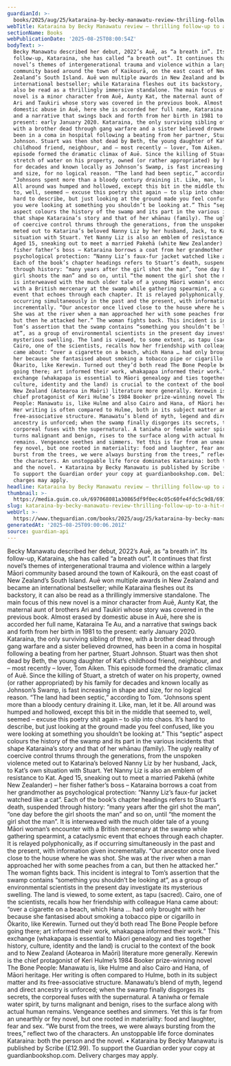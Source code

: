 ```yaml
---
guardianId: >-
  books/2025/aug/25/kataraina-by-becky-manawatu-review-thrilling-follow-up-to-a-hit-maori-novel
webTitle: Kataraina by Becky Manawatu review – thrilling follow-up to a hit Māori novel
sectionName: Books
webPublicationDate: '2025-08-25T08:00:54Z'
bodyText: >-
  Becky Manawatu described her debut, 2022’s Auē, as “a breath in”. Its
  follow-up, Kataraina, she has called “a breath out”. It continues that first
  novel’s themes of intergenerational trauma and violence within a largely Māori
  community based around the town of Kaikourā, on the east coast of New
  Zealand’s South Island. Auē won multiple awards in New Zealand and became an
  international bestseller; while Kataraina fleshes out its backstory, it can
  also be read as a thrillingly immersive standalone. The main focus of this new
  novel is a minor character from Auē, Aunty Kat, the maternal aunt of brothers
  Ari and Taukiri whose story was covered in the previous book. Almost erased by
  domestic abuse in Auē, here she is accorded her full name, Kataraina Te Au,
  and a narrative that swings back and forth from her birth in 1981 to the
  present: early January 2020. Kataraina, the only surviving sibling of three,
  with a brother dead through gang warfare and a sister believed drowned, has
  been in a coma in hospital following a beating from her partner, Stuart
  Johnson. Stuart was then shot dead by Beth, the young daughter of Kat’s
  childhood friend, neighbour, and – most recently – lover, Tom Aiken. This
  episode formed the dramatic climax of Auē. Since the killing of Stuart, a
  stretch of water on his property, owned (or rather appropriated) by his family
  for decades and known locally as Johnson’s Swamp, is fast increasing in shape
  and size, for no logical reason. “The land had been septic,” according to Tom.
  “Johnsons spent more than a bloody century draining it. Like, man, let it be.
  All around was humped and hollowed, except this bit in the middle that seemed
  to, well, seemed – excuse this poetry shit again – to slip into chaos. It’s
  hard to describe, but just looking at the ground made you feel confused, like
  you were looking at something you shouldn’t be looking at.” This “septic”
  aspect colours the history of the swamp and its part in the various incidents
  that shape Kataraina’s story and that of her whānau (family). The ugly reality
  of coercive control thrums through the generations, from the unspoken violence
  meted out to Katarina’s beloved Nanny Liz by her husband, Jack, to Kat’s own
  situation with Stuart. Yet Nanny Liz is also an emblem of resistance to Kat.
  Aged 15, sneaking out to meet a married Pakehā (white New Zealander) – her
  fisher father’s boss – Kataraina borrows a coat from her grandmother as
  psychological protection: “Nanny Liz’s faux-fur jacket watched like a cat”.
  Each of the book’s chapter headings refers to Stuart’s death, suspended
  through history: “many years after the girl shot the man”, “one day before the
  girl shoots the man” and so on, until “the moment the girl shot the man”. It
  is interweaved with the much older tale of a young Māori woman’s encounter
  with a British mercenary at the swamp while gathering spearmint, a cataclysmic
  event that echoes through each chapter. It is relayed polyphonically, as if
  occurring simultaneously in the past and the present, with information given
  incrementally. “Our ancestor once lived close to the house where he was shot.
  She was at the river when a man approached her with some peaches from a can,
  but then he attacked her.” The woman fights back. This incident is integral to
  Tom’s assertion that the swamp contains “something you shouldn’t be looking
  at”, as a group of environmental scientists in the present day investigate its
  mysterious swelling. The land is viewed, to some extent, as tapu (sacred).
  Cairo, one of the scientists, recalls how her friendship with colleague Hana
  came about: “over a cigarette on a beach, which Hana … had only brought with
  her because she fantasised about smoking a tobacco pipe or cigarillo in
  Ōkarito, like Kerewin. Turned out they’d both read The Bone People before
  going there; art informed their work, whakapapa informed their work.” This
  exchange (whakapapa is essential to Māori genealogy and ties together history,
  culture, identity and the land) is crucial to the context of the book and to
  New Zealand (Aotearoa in Maōri) literature more generally. Kerewin is the
  chief protagonist of Keri Hulme’s 1984 Booker prize-winning novel The Bone
  People: Manawatu is, like Hulme and also Cairo and Hana, of Māori heritage.
  Her writing is often compared to Hulme, both in its subject matter and its
  free-associative structure. Manawatu’s blend of myth, legend and direct
  ancestry is unforced; when the swamp finally disgorges its secrets, the
  corporeal fuses with the supernatural. A taniwha or female water spirit, by
  turns malignant and benign, rises to the surface along with actual human
  remains. Vengeance seethes and simmers. Yet this is far from an unearthly or
  fey novel, but one rooted in materiality: food and laughter, fear and sex. “We
  burst from the trees, we were always bursting from the trees,” reflect two of
  the characters. An unstoppable life force dominates Kataraina: both the person
  and the novel. • Kataraina by Becky Manawatu is published by Scribe (£12.99).
  To support the Guardian order your copy at guardianbookshop.com. Delivery
  charges may apply.
headline: Kataraina by Becky Manawatu review – thrilling follow-up to a hit Māori novel
thumbnail: >-
  https://media.guim.co.uk/697068081a30865df9f0ec4c05c60fe4fdc5c9d8/691_15_3533_2827/500.jpg
slug: kataraina-by-becky-manawatu-review-thrilling-follow-up-to-a-hit-maori-novel
webUrl: >-
  https://www.theguardian.com/books/2025/aug/25/kataraina-by-becky-manawatu-review-thrilling-follow-up-to-a-hit-maori-novel
generatedAt: '2025-08-25T09:00:06.201Z'
source: guardian-api
---
```

Becky Manawatu described her debut, 2022’s Auē, as “a breath in”. Its follow-up, Kataraina, she has called “a breath out”. It continues that first novel’s themes of intergenerational trauma and violence within a largely Māori community based around the town of Kaikourā, on the east coast of New Zealand’s South Island. Auē won multiple awards in New Zealand and became an international bestseller; while Kataraina fleshes out its backstory, it can also be read as a thrillingly immersive standalone. The main focus of this new novel is a minor character from Auē, Aunty Kat, the maternal aunt of brothers Ari and Taukiri whose story was covered in the previous book. Almost erased by domestic abuse in Auē, here she is accorded her full name, Kataraina Te Au, and a narrative that swings back and forth from her birth in 1981 to the present: early January 2020. Kataraina, the only surviving sibling of three, with a brother dead through gang warfare and a sister believed drowned, has been in a coma in hospital following a beating from her partner, Stuart Johnson. Stuart was then shot dead by Beth, the young daughter of Kat’s childhood friend, neighbour, and – most recently – lover, Tom Aiken. This episode formed the dramatic climax of Auē. Since the killing of Stuart, a stretch of water on his property, owned (or rather appropriated) by his family for decades and known locally as Johnson’s Swamp, is fast increasing in shape and size, for no logical reason. “The land had been septic,” according to Tom. “Johnsons spent more than a bloody century draining it. Like, man, let it be. All around was humped and hollowed, except this bit in the middle that seemed to, well, seemed – excuse this poetry shit again – to slip into chaos. It’s hard to describe, but just looking at the ground made you feel confused, like you were looking at something you shouldn’t be looking at.” This “septic” aspect colours the history of the swamp and its part in the various incidents that shape Kataraina’s story and that of her whānau (family). The ugly reality of coercive control thrums through the generations, from the unspoken violence meted out to Katarina’s beloved Nanny Liz by her husband, Jack, to Kat’s own situation with Stuart. Yet Nanny Liz is also an emblem of resistance to Kat. Aged 15, sneaking out to meet a married Pakehā (white New Zealander) – her fisher father’s boss – Kataraina borrows a coat from her grandmother as psychological protection: “Nanny Liz’s faux-fur jacket watched like a cat”. Each of the book’s chapter headings refers to Stuart’s death, suspended through history: “many years after the girl shot the man”, “one day before the girl shoots the man” and so on, until “the moment the girl shot the man”. It is interweaved with the much older tale of a young Māori woman’s encounter with a British mercenary at the swamp while gathering spearmint, a cataclysmic event that echoes through each chapter. It is relayed polyphonically, as if occurring simultaneously in the past and the present, with information given incrementally. “Our ancestor once lived close to the house where he was shot. She was at the river when a man approached her with some peaches from a can, but then he attacked her.” The woman fights back. This incident is integral to Tom’s assertion that the swamp contains “something you shouldn’t be looking at”, as a group of environmental scientists in the present day investigate its mysterious swelling. The land is viewed, to some extent, as tapu (sacred). Cairo, one of the scientists, recalls how her friendship with colleague Hana came about: “over a cigarette on a beach, which Hana … had only brought with her because she fantasised about smoking a tobacco pipe or cigarillo in Ōkarito, like Kerewin. Turned out they’d both read The Bone People before going there; art informed their work, whakapapa informed their work.” This exchange (whakapapa is essential to Māori genealogy and ties together history, culture, identity and the land) is crucial to the context of the book and to New Zealand (Aotearoa in Maōri) literature more generally. Kerewin is the chief protagonist of Keri Hulme’s 1984 Booker prize-winning novel The Bone People: Manawatu is, like Hulme and also Cairo and Hana, of Māori heritage. Her writing is often compared to Hulme, both in its subject matter and its free-associative structure. Manawatu’s blend of myth, legend and direct ancestry is unforced; when the swamp finally disgorges its secrets, the corporeal fuses with the supernatural. A taniwha or female water spirit, by turns malignant and benign, rises to the surface along with actual human remains. Vengeance seethes and simmers. Yet this is far from an unearthly or fey novel, but one rooted in materiality: food and laughter, fear and sex. “We burst from the trees, we were always bursting from the trees,” reflect two of the characters. An unstoppable life force dominates Kataraina: both the person and the novel. • Kataraina by Becky Manawatu is published by Scribe (£12.99). To support the Guardian order your copy at guardianbookshop.com. Delivery charges may apply.

